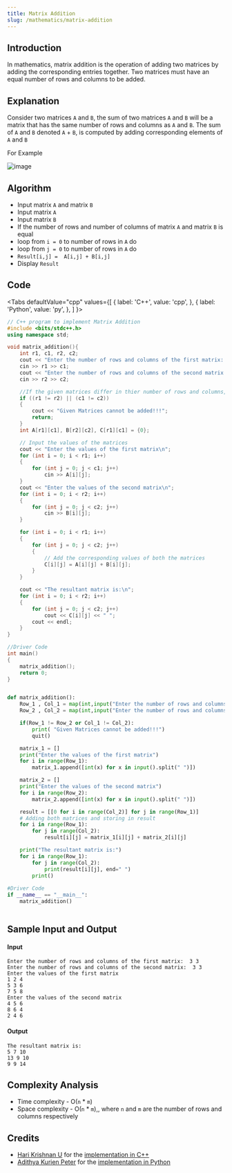 ```yaml
---
title: Matrix Addition
slug: /mathematics/matrix-addition
---
```

## Introduction

In mathematics, matrix addition is the operation of adding two matrices by adding the corresponding entries together. Two matrices must have an equal number of rows and columns to be added.

## Explanation

Consider two matrices `A` and `B`, the sum of two matrices `A` and `B` will be a matrix that has the same number of rows and columns as `A` and `B`. The sum of `A` and `B` denoted `A` + `B`, is computed by adding corresponding elements of `A` and `B`
 
For Example 

![image](https://i.postimg.cc/Jn8yyrzg/image.png)

## Algorithm

- Input matrix `A` and matrix `B`
- Input matrix `A`
- Input matrix `B` 
- If the number of rows and number of columns of matrix `A` and matrix `B` is equal
- loop from `i = 0` to number of rows in `A` do
- loop from `j = 0` to number of rows in `A` do 
- `Result[i,j] =  A[i,j] + B[i,j]`
- Display `Result`


## Code


<Tabs
  defaultValue="cpp"
  values={[
    { label: 'C++', value: 'cpp', },
    { label: 'Python', value: 'py', },
  ]
}>

<TabItem value="cpp">

```cpp
// C++ program to implement Matrix Addition
#include <bits/stdc++.h>
using namespace std;

void matrix_addition(){
    int r1, c1, r2, c2;
    cout << "Enter the number of rows and columns of the first matrix:  ";
    cin >> r1 >> c1;
    cout << "Enter the number of rows and columns of the second matrix: ";
    cin >> r2 >> c2;

    //If the given matrices differ in thier number of rows and columns, they cannot be added
    if ((r1 != r2) || (c1 != c2))
    {
        cout << "Given Matrices cannot be added!!!";
        return;
    }
    int A[r1][c1], B[r2][c2], C[r1][c1] = {0};

    // Input the values of the matrices
    cout << "Enter the values of the first matrix\n";
    for (int i = 0; i < r1; i++)
    {
        for (int j = 0; j < c1; j++)
            cin >> A[i][j];
    }
    cout << "Enter the values of the second matrix\n";
    for (int i = 0; i < r2; i++)
    {
        for (int j = 0; j < c2; j++)
            cin >> B[i][j];
    }

    for (int i = 0; i < r1; i++)
    {
        for (int j = 0; j < c2; j++)
        {
            // Add the corresponding values of both the matrices
            C[i][j] = A[i][j] + B[i][j];
        }
    }

    cout << "The resultant matrix is:\n";
    for (int i = 0; i < r2; i++)
    {
        for (int j = 0; j < c2; j++)
            cout << C[i][j] << " ";
        cout << endl;
    }
}

//Driver Code
int main()
{
    matrix_addition();
    return 0;
}

```

</TabItem>
<TabItem value="py">

```python

def matrix_addition():
    Row_1 , Col_1 = map(int,input("Enter the number of rows and columns of the first matrix:  ").split(" "))
    Row_2 , Col_2 = map(int,input("Enter the number of rows and columns of the second matrix:  ").split(" "))

    if(Row_1 != Row_2 or Col_1 != Col_2):
        print( "Given Matrices cannot be added!!!")
        quit()

    matrix_1 = []
    print("Enter the values of the first matrix")
    for i in range(Row_1):
        matrix_1.append([int(x) for x in input().split(" ")])

    matrix_2 = []
    print("Enter the values of the second matrix")
    for i in range(Row_2):
        matrix_2.append([int(x) for x in input().split(" ")])

    result = [[0 for i in range(Col_2)] for j in range(Row_1)]
    # Adding both matrices and storing in result
    for i in range(Row_1):
        for j in range(Col_2):
            result[i][j] = matrix_1[i][j] + matrix_2[i][j]

    print("The resultant matrix is:")
    for i in range(Row_1):
        for j in range(Col_2):
            print(result[i][j], end=" ")
        print()
        
#Driver Code
if __name__ == "__main__":
    matrix_addition()
    
```

</TabItem>
</Tabs>

## Sample Input and Output

#### Input

```
Enter the number of rows and columns of the first matrix:  3 3
Enter the number of rows and columns of the second matrix:  3 3
Enter the values of the first matrix
1 2 4
5 3 6
7 5 8
Enter the values of the second matrix
4 5 6
8 6 4
2 4 6
```

#### Output

```
The resultant matrix is:
5 7 10
13 9 10
9 9 14
```

## Complexity Analysis

- Time complexity - O(`n` * `m`)
- Space complexity - O(`n` * `m`),, where `n` and `m` are the number of rows and columns respectively

## Credits

-   [Hari Krishnan U](https://github.com/Harikrishnan6336) for the [implementation in C++](https://github.com/TesseractCoding/NeoAlgo/blob/master/C-Plus-Plus/math/matrix_addition.cpp)
-   [Adithya Kurien Peter](https://github.com/aaadddiii) for the [implementation in Python](https://github.com/TesseractCoding/NeoAlgo/blob/master/Python/math/Matrix_addition.py)
